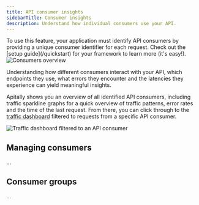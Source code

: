 ```yaml
---
title: API consumer insights
sidebarTitle: Consumer insights
description: Understand how individual consumers use your API.
---
```


<Tip>
  To use this feature, your application must identify API consumers by providing a unique consumer identifier for each request. Check out the [setup guide](/quickstart) for your framework to learn more (it's easy!).
</Tip>

<Card>
  <div style={{ margin: "-1.25rem -1.5rem" }}>
    <img src="https://assets.apitally.io/docs/consumers.webp" alt="Consumers overview" />
  </div>
</Card>

Understanding how different consumers interact with your API, which endpoints they use, what errors they encounter and the latencies they experience can yield meaningful insights.

Apitally shows you an overview of all identified API consumers, including traffic sparkline graphs for a quick overview of traffic patterns, error rates and the time of the last request.
From there, you can click through to the [traffic dashboard](/features/traffic-dashboard) filtered to requests from a specific API consumer.

<Card>
  <div style={{ margin: "-1.25rem -1.5rem" }}>
    <img src="https://assets.apitally.io/docs/traffic-requests-consumer.webp" alt="Traffic dashboard filtered to an API consumer" />
  </div>
</Card>

## Managing consumers

...

## Consumer groups

...

